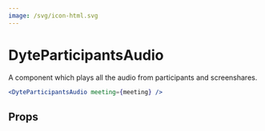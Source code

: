 ```yaml
---
image: /svg/icon-html.svg
---
```


# DyteParticipantsAudio

A component which plays all the audio from participants and screenshares.

```jsx live
<DyteParticipantsAudio meeting={meeting} />
```

## Props

<PropsTable of="dyte-participants-audio" />
